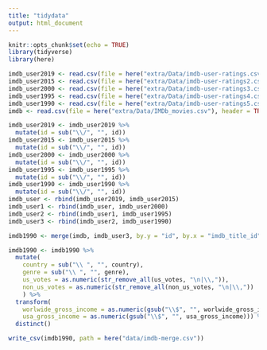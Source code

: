 ```yaml
---
title: "tidydata"
output: html_document
---
```


```r
knitr::opts_chunk$set(echo = TRUE)
library(tidyverse)
library(here)
```

```r
imdb_user2019 <- read.csv(file = here("extra/Data/imdb-user-ratings.csv"), na.strings = c("NA", "-"))
imdb_user2015 <- read.csv(file = here("extra/Data/imdb-user-ratings2.csv"), na.strings = c("NA", "-"))
imdb_user2000 <- read.csv(file = here("extra/Data/imdb-user-ratings3.csv"), na.strings = c("NA", "-"))
imdb_user1995 <- read.csv(file = here("extra/Data/imdb-user-ratings4.csv"), na.strings = c("NA", "-"))
imdb_user1990 <- read.csv(file = here("extra/Data/imdb-user-ratings5.csv"), na.strings = c("NA", "-"))
imdb <- read.csv(file = here("extra/Data/IMDb_movies.csv"), header = TRUE, skip = 1, na.strings = c("NA", "", "None"))
```

```r
imdb_user2019 <- imdb_user2019 %>%
  mutate(id = sub("\\/", "", id))
imdb_user2015 <- imdb_user2015 %>%
  mutate(id = sub("\\/", "", id))
imdb_user2000 <- imdb_user2000 %>%
  mutate(id = sub("\\/", "", id))
imdb_user1995 <- imdb_user1995 %>%
  mutate(id = sub("\\/", "", id))
imdb_user1990 <- imdb_user1990 %>%
  mutate(id = sub("\\/", "", id))
imdb_user <- rbind(imdb_user2019, imdb_user2015)
imdb_user1 <- rbind(imdb_user, imdb_user2000)
imdb_user2 <- rbind(imdb_user1, imdb_user1995)
imdb_user3 <- rbind(imdb_user2, imdb_user1990)

imdb1990 <- merge(imdb, imdb_user3, by.y = "id", by.x = "imdb_title_id")

imdb1990 <- imdb1990 %>%
  mutate(
    country = sub("\\ ", "", country),
    genre = sub("\\ ", "", genre),
    us_votes = as.numeric(str_remove_all(us_votes, "\n|\\,")),
    non_us_votes = as.numeric(str_remove_all(non_us_votes, "\n|\\,"))
    ) %>%
  transform(
    worlwide_gross_income = as.numeric(gsub("\\$", "", worlwide_gross_income)),
    usa_gross_income = as.numeric(gsub("\\$", "", usa_gross_income))) %>%
  distinct()
```

```r
write_csv(imdb1990, path = here("data/imdb-merge.csv"))
```
